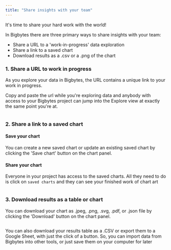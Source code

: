 ```yaml
---
title: "Share insights with your team"
---
```


It's time to share your hard work with the world!

In Bigbytes there are three primary ways to share insights with your team:

* Share a URL to a 'work-in-progress' data exploration
* Share a link to a saved chart
* Download results as a .csv or a .png of the chart

### 1\. Share a URL to work in progress[](#1-share-a-url-to-work-in-progress "Direct link to 1. Share a URL to work in progress")

As you explore your data in Bigbytes, the URL contains a unique link to your work in progress.

Copy and paste the url while you're exploring data and anybody with access to your Bigbytes project can jump into the Explore view at exactly the same point you're at.

<Frame>
  <img src="/images/get-started/setup-bigbytes/share_chart_link_action-742331cc7f9b1df6f80059387d22c7a7.png" alt=""/>
</Frame>


### 2\. Share a link to a saved chart[](#2-share-a-link-to-a-saved-chart "Direct link to 2. Share a link to a saved chart")

#### Save your chart[](#save-your-chart "Direct link to Save your chart")

You can create a new saved chart or update an existing saved chart by clicking the 'Save chart' button on the chart panel.

#### Share your chart[](#share-your-chart "Direct link to Share your chart")

Everyone in your project has access to the saved charts. All they need to do is click on `saved charts` and they can see your finished work of chart art <Icon icon="face-kiss-closed-eyes" iconType="solid"/>
<Frame>
  <img src="/images/get-started/setup-bigbytes/save-chart-a85926a5410733a205368bb863884248.jpg" alt=""/>
</Frame>


### 3\. Download results as a table or chart[](#3-download-results-as-a-table-or-chart "Direct link to 3. Download results as a table or chart")

You can download your chart as .jpeg, .png, .svg, .pdf, or .json file by clicking the 'Download' button on the chart panel.
<Frame>
  <img src="/images/get-started/setup-bigbytes/download-chart-82a281b887e311d6026329828184a533.png" alt=""/>
</Frame>


You can also download your results table as a .CSV or export them to a Google Sheet, with just the click of a button. So, you can import data from Bigbytes into other tools, or just save them on your computer for later <Icon icon="face-smile-wink" iconType="solid"/>
<Frame>
  <img src="/images/get-started/setup-bigbytes/export-csv-or-google-sheets-5656df99d4148748b93f49f8ad96cab8.png" alt=""/>
</Frame>

